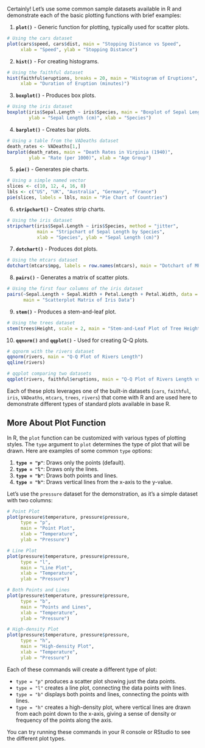 Certainly! Let's use some common sample datasets available in R and demonstrate each of the basic plotting functions with brief examples:

1.  **`plot()`** - Generic function for plotting, typically used for scatter plots.

```{r}
# Using the cars dataset
plot(cars$speed, cars$dist, main = "Stopping Distance vs Speed",
     xlab = "Speed", ylab = "Stopping Distance")
```

2.  **`hist()`** - For creating histograms.

```{r}
# Using the faithful dataset
hist(faithful$eruptions, breaks = 20, main = "Histogram of Eruptions",
     xlab = "Duration of Eruption (minutes)")
```

3.  **`boxplot()`** - Produces box plots.

```{r}
# Using the iris dataset
boxplot(iris$Sepal.Length ~ iris$Species, main = "Boxplot of Sepal Length by Species",
        ylab = "Sepal Length (cm)", xlab = "Species")
```

4.  **`barplot()`** - Creates bar plots.

```{r}
# Using a table from the VADeaths dataset
death_rates <- VADeaths[1,]
barplot(death_rates, main = "Death Rates in Virginia (1940)",
        ylab = "Rate (per 1000)", xlab = "Age Group")
```

5.  **`pie()`** - Generates pie charts.

```{r}
# Using a simple named vector
slices <- c(10, 12, 4, 16, 8)
lbls <- c("US", "UK", "Australia", "Germany", "France")
pie(slices, labels = lbls, main = "Pie Chart of Countries")
```

6.  **`stripchart()`** - Creates strip charts.

```{r}
# Using the iris dataset
stripchart(iris$Sepal.Length ~ iris$Species, method = "jitter",
           main = "Stripchart of Sepal Length by Species",
           xlab = "Species", ylab = "Sepal Length (cm)")
```

7.  **`dotchart()`** - Produces dot plots.

```{r}
# Using the mtcars dataset
dotchart(mtcars$mpg, labels = row.names(mtcars), main = "Dotchart of MPG", xlab = "Miles Per Gallon")
```

8.  **`pairs()`** - Generates a matrix of scatter plots.

```{r}
# Using the first four columns of the iris dataset
pairs(~Sepal.Length + Sepal.Width + Petal.Length + Petal.Width, data = iris,
      main = "Scatterplot Matrix of Iris Data")
```

9.  **`stem()`** - Produces a stem-and-leaf plot.

```{r}
# Using the trees dataset
stem(trees$Height, scale = 2, main = "Stem-and-Leaf Plot of Tree Heights")
```

10. **`qqnorm()`** and **`qqplot()`** - Used for creating Q-Q plots.

```{r}
# qqnorm with the rivers dataset
qqnorm(rivers, main = "Q-Q Plot of Rivers Length")
qqline(rivers)

# qqplot comparing two datasets
qqplot(rivers, faithful$eruptions, main = "Q-Q Plot of Rivers Length vs. Eruptions Duration")
```

Each of these plots leverages one of the built-in datasets (`cars`, `faithful`, `iris`, `VADeaths`, `mtcars`, `trees`, `rivers`) that come with R and are used here to demonstrate different types of standard plots available in base R.

## More About Plot Function

In R, the `plot` function can be customized with various types of plotting styles. The `type` argument to `plot` determines the type of plot that will be drawn. Here are examples of some common `type` options:

1.  **`type = "p"`**: Draws only the points (default).
2.  **`type = "l"`**: Draws only the lines.
3.  **`type = "b"`**: Draws both points and lines.
4.  **`type = "h"`**: Draws vertical lines from the x-axis to the y-value.

Let's use the `pressure` dataset for the demonstration, as it's a simple dataset with two columns:

```{r}
# Point Plot
plot(pressure$temperature, pressure$pressure, 
     type = "p", 
     main = "Point Plot", 
     xlab = "Temperature", 
     ylab = "Pressure")

# Line Plot
plot(pressure$temperature, pressure$pressure, 
     type = "l", 
     main = "Line Plot", 
     xlab = "Temperature", 
     ylab = "Pressure")

# Both Points and Lines
plot(pressure$temperature, pressure$pressure, 
     type = "b", 
     main = "Points and Lines", 
     xlab = "Temperature", 
     ylab = "Pressure")

# High-density Plot
plot(pressure$temperature, pressure$pressure, 
     type = "h", 
     main = "High-density Plot", 
     xlab = "Temperature", 
     ylab = "Pressure")
```

Each of these commands will create a different type of plot:

-   `type = "p"` produces a scatter plot showing just the data points.
-   `type = "l"` creates a line plot, connecting the data points with lines.
-   `type = "b"` displays both points and lines, connecting the points with lines.
-   `type = "h"` creates a high-density plot, where vertical lines are drawn from each point down to the x-axis, giving a sense of density or frequency of the points along the axis.

You can try running these commands in your R console or RStudio to see the different plot types.

